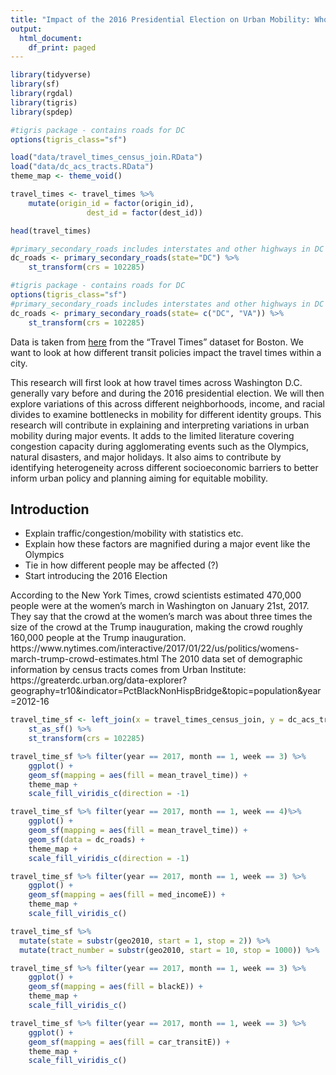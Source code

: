 ```yaml
---
title: "Impact of the 2016 Presidential Election on Urban Mobility: Who is Affected the Most?"
output:
  html_document:
    df_print: paged
---
```


```r
library(tidyverse)
library(sf)
library(rgdal)
library(tigris)
library(spdep)

#tigris package - contains roads for DC
options(tigris_class="sf")

load("data/travel_times_census_join.RData")
load("data/dc_acs_tracts.RData")
theme_map <- theme_void()

travel_times <- travel_times %>%
	mutate(origin_id = factor(origin_id),
				 dest_id = factor(dest_id))

head(travel_times)

#primary_secondary_roads includes interstates and other highways in DC
dc_roads <- primary_secondary_roads(state="DC") %>%
	st_transform(crs = 102285)
```


```r

#tigris package - contains roads for DC
options(tigris_class="sf")
#primary_secondary_roads includes interstates and other highways in DC
dc_roads <- primary_secondary_roads(state= c("DC", "VA")) %>%
	st_transform(crs = 102285)
```

Data is taken from [here](https://movement.uber.com/?lang=en-US) from the "Travel Times" dataset for Boston. We want to look at how different transit policies impact the travel times within a city.

This research will first look at how travel times across Washington D.C. generally vary before and during the 2016 presidential election. We will then explore variations of this across different neighborhoods, income, and racial divides to examine bottlenecks in mobility for different identity groups. This research will contribute in explaining and interpreting variations in urban mobility during major events. It adds to the limited literature covering congestion capacity during agglomerating events such as the Olympics, natural disasters, and major holidays. It also aims to contribute by identifying heterogeneity across different socioeconomic barriers to better inform urban policy and planning aiming for equitable mobility.

## Introduction

* Explain traffic/congestion/mobility with statistics etc.
* Explain how these factors are magnified during a major event like the Olympics
* Tie in how different people may be affected (?)
* Start introducing the 2016 Election

According to the New York Times, crowd scientists estimated 470,000 people were at the women’s march in Washington on January 21st, 2017. They say that the crowd at the women’s march was about three times the size of the crowd at the Trump inauguration, making the crowd roughly 160,000 people at the Trump inauguration.
https://www.nytimes.com/interactive/2017/01/22/us/politics/womens-march-trump-crowd-estimates.html
The 2010 data set of demographic information by census tracts comes from Urban Institute: https://greaterdc.urban.org/data-explorer?geography=tr10&indicator=PctBlackNonHispBridge&topic=population&year=2012-16

```r
travel_time_sf <- left_join(x = travel_times_census_join, y = dc_acs_tracts, by = "GEOID") %>%
	st_as_sf() %>%
	st_transform(crs = 102285)
```

```r
travel_time_sf %>% filter(year == 2017, month == 1, week == 3) %>%
	ggplot() +
	geom_sf(mapping = aes(fill = mean_travel_time)) +
	theme_map +
	scale_fill_viridis_c(direction = -1)

travel_time_sf %>% filter(year == 2017, month == 1, week == 4)%>%
	ggplot() +
	geom_sf(mapping = aes(fill = mean_travel_time)) +
	geom_sf(data = dc_roads) +
	theme_map +
	scale_fill_viridis_c(direction = -1)
```


```r
travel_time_sf %>% filter(year == 2017, month == 1, week == 3) %>%
	ggplot() +
	geom_sf(mapping = aes(fill = med_incomeE)) +
	theme_map +
	scale_fill_viridis_c()
```

```r
travel_time_sf %>% 
  mutate(state = substr(geo2010, start = 1, stop = 2)) %>%
  mutate(tract_number = substr(geo2010, start = 10, stop = 1000)) %>%
```

```r
travel_time_sf %>% filter(year == 2017, month == 1, week == 3) %>%
	ggplot() +
	geom_sf(mapping = aes(fill = blackE)) +
	theme_map +
	scale_fill_viridis_c()
```


```r
travel_time_sf %>% filter(year == 2017, month == 1, week == 3) %>%
	ggplot() +
	geom_sf(mapping = aes(fill = car_transitE)) +
	theme_map +
	scale_fill_viridis_c()
```